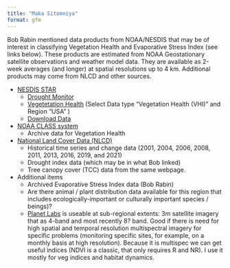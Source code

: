 ```yaml
---
title: "Maka Sitomniya"
format: gfm
---
```


Bob Rabin mentioned data products from NOAA/NESDIS that may be of interest in classifying Vegetation Health and Evaporative Stress Index (see links below). These products are estimated from NOAA Geostationary satellite observations and weather model data. They are available as 2-week averages (and longer) at spatial resolutions up to 4 km. Additional products may come from NLCD and other sources.

-   [NESDIS STAR](https://www.nesdis.noaa.gov/)
    -   [Drought Monitor](https://www.star.nesdis.noaa.gov/smcd/emb/droughtMon/products_droughtMon.php)
    -   [Vegetetation Health](https://www.star.nesdis.noaa.gov/smcd/emb/vci/VH/vh_browse.php) (Select Data type "Vegetation Health (VHI)" and Region "USA" )
    -   [Download Data](https://www.star.nesdis.noaa.gov/smcd/emb/vci/VH/vh_ftp.php)
-   [NOAA CLASS system](https://www.aev.class.noaa.gov/saa/products/welcome)
    -   Archive data for Vegetation Health
-   [National Land Cover Data (NLCD)](https://www.mrlc.gov/)
    -   Historical time series and change data (2001, 2004, 2006, 2008, 2011, 2013, 2016, 2019, and 2021)
    -   Drought index data (which may be in what Bob linked)
    -   Tree canopy cover (TCC) data from the same webpage.
-   Additional items
    -   Archived Evaporative Stress Index data (Bob Rabin)
    -   Are there animal / plant distribution data available for this region that includes ecologically-important or culturally important species / beings)?
    -   [Planet Labs](https://www.planet.com/) is useable at sub-regional extents: 3m satellite imagery that as 4-band and most recently 8? band. Good if there is need for high spatial and temporal resolution multispectral imagery for specific problems (monitoring specific sites, for example, on a monthly basis at high resolution). Because it is multispec we can get useful indices (NDVI is a classic, that only requires R and NR). I use it mostly for veg indices and habitat dynamics.
